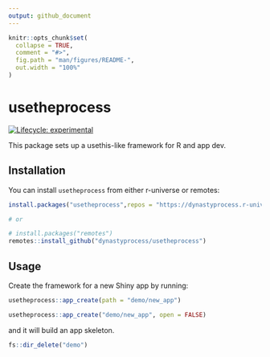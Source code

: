 ```yaml
---
output: github_document
---
```


<!-- README.md is generated from README.Rmd. Please edit that file -->

```r
knitr::opts_chunk$set(
  collapse = TRUE,
  comment = "#>",
  fig.path = "man/figures/README-",
  out.width = "100%"
)
```

# usetheprocess

<!-- badges: start -->
[![Lifecycle: experimental](https://img.shields.io/badge/lifecycle-experimental-orange.svg)](https://www.tidyverse.org/lifecycle/#experimental)
<!-- badges: end -->

This package sets up a usethis-like framework for R and app dev.

## Installation

You can install `usetheprocess` from either r-universe or remotes:

```r
install.packages("usetheprocess",repos = "https://dynastyprocess.r-universe.dev")

# or

# install.packages("remotes")
remotes::install_github("dynastyprocess/usetheprocess") 
```

## Usage

Create the framework for a new Shiny app by running:

```r
usetheprocess::app_create(path = "demo/new_app")
```
```r
usetheprocess::app_create("demo/new_app", open = FALSE)
```

and it will build an app skeleton.

```r
fs::dir_delete("demo")
```

